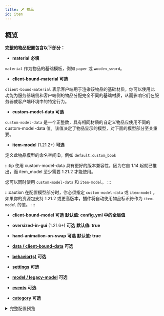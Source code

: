 ```yaml
---
title: 🗡️ 物品
id: item
---
```



## 概览

**完整的物品配置包含以下部分：**

- **material** <Highlight color="#d64f1aff">**必填**</Highlight>

`material` 作为物品的基础模板，例如 `paper` 或 `wooden_sword`。

- **client-bound-material** <Highlight color="#2E8B57">**可选**</Highlight>

`client-bound-material` 表示客户端用于渲染该物品的基础材质。你可以使用此功能为服务器端侧和客户端侧的物品分配完全不同的基础材质，从而影响它们在服务器或客户端环境中的特定行为。

- **custom-model-data** <Highlight color="#2E8B57">**可选**</Highlight>

`custom-model-data` 是一个正整数，具有相同材质的自定义物品应使用不同的 custom-model-data 值。该值决定了物品显示的模型，对下面的模型部分至关重要。

- **item-model** (1.21.2+) <Highlight color="#2E8B57">**可选**</Highlight>

定义此物品模型的命名空间ID。例如 `default:custom_book`

:::tip
使用 custom-model-data 具有更好的版本兼容性，因为它自 1.14 起就已推出，而 item_model 至少需要 1.21.2 才能使用。

您可以同时使用 `custom-model-data` 和 `item-model`。
:::

:::caution
在配置模型部分时，你必须指定 `custom-model-data` 或 `item-model` 。如果你的资源包支持 1.21.2 或更高版本，插件将自动使用物品标识符作为 `item-model` 的值。
:::

- **client-bound-model** <Highlight color="#2E8B57">**可选**</Highlight> <Highlight color="#272ad8ff">**默认值: config.yml 中的全局值**</Highlight>

- **oversized-in-gui** (1.21.6+) <Highlight color="#2E8B57">**可选**</Highlight> <Highlight color="#272ad8ff">**默认值: true**</Highlight>

- **hand-animation-on-swap** <Highlight color="#2E8B57">**可选**</Highlight> <Highlight color="#272ad8ff">**默认值: true**</Highlight>

- [**data / client-bound-data**](item/data.mdx) <Highlight color="#2E8B57">**可选**</Highlight>

- [**behavior(s)**](item/behaviors.mdx) <Highlight color="#2E8B57">**可选**</Highlight>

- [**settings**](item/settings.mdx) <Highlight color="#2E8B57">**可选**</Highlight>

- [**model / legacy-model**](item/models.mdx) <Highlight color="#2E8B57">**可选**</Highlight>

- [**events**](../reference/events.mdx) <Highlight color="#2E8B57">**可选**</Highlight>

- [**category**](category.mdx) <Highlight color="#2E8B57">**可选**</Highlight>

<details>
  <summary>完整配置预览</summary>

  ```yaml
  items:
    default:palm_log:
      material: paper
      custom-model-data: 1000
      item-model: default:palm_log
      settings:
        fuel-time: 300
        tags:
          - "default:palm_logs"
          - "minecraft:logs"
          - "minecraft:logs_that_burn"
      data:
        display-name: "<!i>棕榈原木"
      model:
        type: "minecraft:model"
        path: "minecraft:item/custom/palm_log"
        generation:
          parent: "minecraft:block/custom/palm_log"
      oversized-in-gui: true
      hand-animation-on-swap: true
      client-bound-model: false
      behavior:
        type: block_item
        block: default:palm_log

  ```
</details>